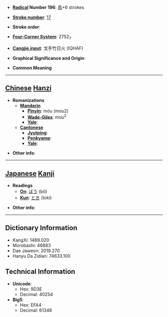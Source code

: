 * '''[[Wiktionary:Chinese radical index| Radical]] Number 196''': [[Wiktionary:Chinese radical index 鳥|鳥]]+6 strokes

* '''[[Wiktionary:Chinese total strokes index|Stroke number]]''': [[Wiktionary:Chinese total strokes index 17|17]]

* '''Stroke order''': 

* '''[[Wiktionary:Chinese four corner index|Four-Corner System]]''': 2752<sub>7</sub>

* '''[[Wiktionary:Chinese Cangjie index|Cangjie input]]''': 戈手竹日火 (IQHAF)

* '''Graphical Significance and Origin''': 

* '''Common Meaning'''

----

== [[Chinese]] [[Hanzi]] ==

* '''Romanizations'''
** '''[[Mandarin]]'''
*** '''[[Pinyin]]''': móu (mou2)
*** '''[[Wade-Giles]]''': mou<sup>2</sup>
*** '''[[Yale]]''': 
** '''[[Cantonese]]'''
*** '''[[Jyutping]]''':
*** '''[[Penkyamp]]''': 
*** '''[[Yale]]''': 

* '''Other info''': 

----

== [[Japanese]] [[Kanji]] ==

* '''Readings'''
** '''[[On]]''': [[ぼう]] (bō)
** '''[[Kun]]''': [[とき]] (toki)

* '''Other info''':  

----

== Dictionary Information ==

* KangXi: 1489.020
* Morobashi: 46883
* Dae Jaweon: 2019.270
* Hanyu Da Zidian: 74633.100

== Technical Information ==

* '''Unicode''':
** Hex: 9D3E
** Decimal: 40254
* '''Big5''':
** Hex: EFA4
** Decimal: 61348